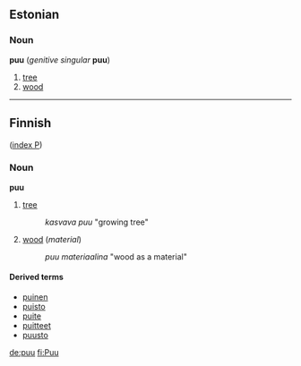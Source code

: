 ==Estonian==

===Noun===
'''puu''' (''genitive singular'' '''puu''')

# [[tree]]
# [[wood]]

----

==Finnish==
([[Wiktionary:Finnish_index_p|index P]])

===Noun===
'''puu'''

# [[tree]] 
#: ''kasvava puu'' "growing tree"
# [[wood]] (''material'') 
#: ''puu materiaalina'' "wood as a material"

====Derived terms====
*[[puinen]]
*[[puisto]]
*[[puite]]
*[[puitteet]]
*[[puusto]]

[[de:puu]]
[[fi:Puu]]